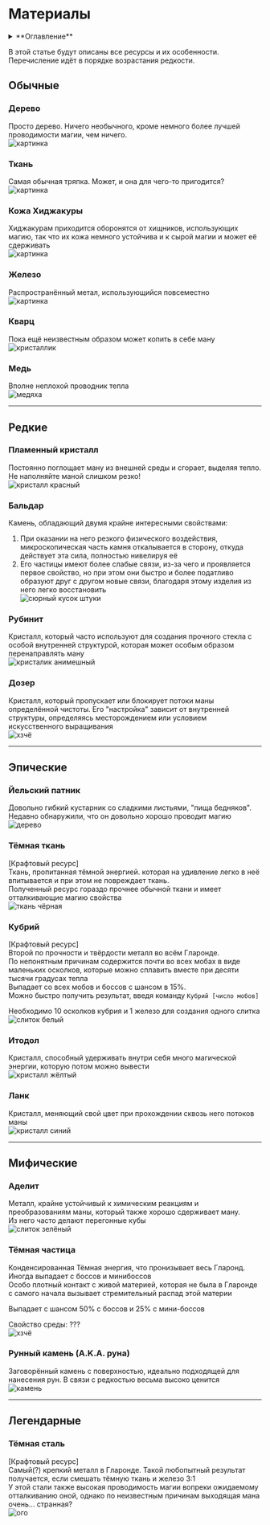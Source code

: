 # Материалы

<details>
    <summary> **Оглавление** </summary>

    %toc%
</details>

В этой статье будут описаны все ресурсы и их особенности.  
Перечисление идёт в порядке возрастания редкости.

## Обычные

### Дерево

Просто дерево. Ничего необычного, кроме немного более лучшей проводимости магии, чем ничего.  
![картинка](https://sun9-23.userapi.com/s/v1/if2/jWq8d752ilK8JGLd8Tc3q0bWystd-btJTR3vVzFwf-G1Jm9S4wPQa2B4o-4V02vvDCYA_TQE61MLrrRXIwOljkcF.jpg?quality=96&as=32x18,48x27,72x40,108x61,160x90,240x135,360x202,480x270,540x304,640x360,720x405,1080x607,1280x720,1440x810,1920x1080&from=bu&cs=1920x0)

### Ткань

Самая обычная тряпка. Может, и она для чего-то пригодится?  
![картинка](https://sun9-23.userapi.com/s/v1/if2/q_ShoZz00w4DE-9u8ZXWW-Dg0Flyn7H_nffvKV0tU9ekXRISimiYjV3WfNEelqlLlhHYyC2F3rvqGvGMWg9w2yrZ.jpg?quality=96&as=32x21,48x32,72x48,108x72,160x107,240x160,360x240,480x320,540x360,640x426,720x480,800x533&from=bu&cs=800x0)

### Кожа Хиджакуры

Хиджакурам приходится оборонятся от хищников, использующих магию, так что их кожа немного устойчива и к сырой магии и может её сдерживать  
![картинка](https://sun9-15.userapi.com/s/v1/ig2/O-rxLbJ6BocRq-20vtr0cUNbA_JNdReV5ii40VdnL7FTRBL0UjhamaJDAFMtYkO9LODeHE0yYY_yVAmT4NRGiOqZ.jpg?quality=95&as=32x32,48x48,72x72,108x108,160x160,240x240,360x360,480x480,540x540,640x640,720x720,800x800&from=bu&cs=800x0)

### Железо

Распространённый метал, использующийся повсеместно  
![картинка](https://sun9-75.userapi.com/s/v1/if2/IUABdZzMvR6E4eeCSfNd-hAufzWwl-fTsl99Ipjcx7thHB1A6FiowvdILK9FZOMITqlcmt6w0gPvMsXwPDDMaoC1.jpg?quality=95&as=32x21,48x32,72x48,108x72,160x107,240x160,360x240,480x320,540x360,640x427,720x480,1024x683&from=bu&cs=1024x0)

### Кварц

Пока ещё неизвестным образом может копить в себе ману  
![кристаллик](https://sun9-70.userapi.com/s/v1/ig2/mqYRrxXzxR4Aji6nz8mGCb815y0XrYEErVy50C7i0Hb178303JfdDA1UUGPiF4wEVgOCS6zYwBLeRC9a2qqj0Pm2.jpg?quality=95&as=32x43,48x64,72x96,108x144,160x214,240x321,360x482,480x642,540x722,640x856,720x963,770x1030&from=bu&cs=770x0)

### Медь

Вполне неплохой проводник тепла  
![медяха](https://sun9-66.userapi.com/s/v1/if2/ucfJlVnzWDp_WWXg7ol5IZADKvSZ3g4LjvVGKe_gyyzNJmGyLskxorMlhdr7ZLl3r9OqHJPg5Yggawb5yUyaSUQZ.jpg?quality=95&as=32x24,48x36,72x54,108x81,160x120,240x180,360x270,480x360,540x405,640x480,720x540,900x675&from=bu&cs=900x0)

---

## Редкие

### Пламенный кристалл

Постоянно поглощает ману из внешней среды и сгорает, выделяя тепло.  
Не наполняйте маной слишком резко!  
![кристалл красный](https://sun9-88.userapi.com/s/v1/ig2/V48M4pdmxkTlVUvngyOovd2pDdT3I8v2Rfgs6SHieDifosDVqSyms76RUWZfZSbCYVL-qiPjneJp1xDlSJ0S0mcB.jpg?quality=95&as=32x32,48x48,72x72,108x108,160x160,240x240,360x360,480x480,540x540,640x640,720x720,1080x1080,1280x1280,1440x1440,1920x1920&from=bu&cs=1920x0)

### Бальдар

Камень, обладающий двумя крайне интересными свойствами:  
1. При оказании на него резкого физического воздействия, микроскопическая часть камня откалывается в сторону, откуда действует эта сила, полностью нивелируя её  
2. Его частицы имеют более слабые связи, из-за чего и проявляется первое свойство, но при этом они быстро и более податливо образуют друг с другом новые связи, благодаря этому изделия из него легко восстановить  
![сюрный кусок штуки](https://sun9-36.userapi.com/s/v1/if2/mG9De4iyKs77ZZ4LyF1ZdVIgtUtCnsdF2eRdM3vzfxB2XIhqC73upMcZeoboeHNqqIQeklTysLxN6SHSxmwDtkZ_.jpg?quality=95&as=32x18,48x27,72x40,108x61,160x90,240x135,360x202,480x270,540x304,640x360,720x405,1080x607,1280x720,1440x810,1920x1080&from=bu&cs=1920x0)

### Рубинит

Кристалл, который часто используют для создания прочного стекла с особой внутренней структурой, которая может особым образом перенаправлять ману  
![кристалик анимешный](https://sun9-25.userapi.com/s/v1/ig2/ilizHB4ItOZYd-oJQY009OPaW175r9P-nukBUXdoWUjUQ1BXrT60JB4mIIzeVVaLVRUZDBVMz9QdJGzGJb5_tt_U.jpg?quality=95&as=32x48,48x72,72x108,108x162,160x240,240x361,360x541,480x721,540x811,640x962,720x1082,770x1157&from=bu&cs=770x0)

### Дозер

Кристалл, который пропускает или блокирует потоки маны определённой чистоты. Его "настройка" зависит от внутренней структуры, определяясь месторождением или условием искусственного выращивания  
![хзчё](https://sun9-31.userapi.com/s/v1/if2/EAm0NQ2mkyNBLu5ahQAmhT44fi-bSKktg_fanthcr4K-n37cxHKZPpWLdh8AwglD7zwPWZYbgFol8UbdqtLgAt-w.jpg?quality=95&as=32x21,48x32,72x47,108x71,160x105,240x158,360x237,480x316,540x355,640x421,720x473,1060x697&from=bu&cs=1060x0)

---

## Эпические

### Йельский патник

Довольно гибкий кустарник со сладкими листьями, "пища бедняков".  
Недавно обнаружили, что он довольно хорошо проводит магию  
![дерево](https://sun9-51.userapi.com/s/v1/ig2/lYJDG0tHeaGfIp4EwextLMT68jshgVdGs3B8RCbeBI5sKL_UdL7ywiA3GkuUS7rg-6MQXqdSbMFK-qkOGp2U2ER-.jpg?quality=95&as=32x48,48x72,72x108,108x162,160x240,240x361,360x541,480x721,540x811,640x962,720x1082,770x1157&from=bu&cs=770x0)

### Тёмная ткань

[Крафтовый ресурс]  
Ткань, пропитанная тёмной энергией.  которая на удивление легко в неё впитывается и при этом не повреждает ткань.  
Полученный ресурс гораздо прочнее обычной ткани и имеет отталкивающие магию свойства  
![ткань чёрная](https://sun9-71.userapi.com/s/v1/ig2/UYyfYM4GoxfnTSfxUZkswPilUw3GL65cRJu_r60JgZ2wv3k71qHJvgskXJLOdiFKmC3kKjZKcAEFt2DegpismHlz.jpg?quality=95&as=32x32,48x48,72x72,108x108,160x160,240x240,360x360,480x480,540x540,640x640,720x720,1080x1080,1200x1200&from=bu&cs=1200x0)

### Кубрий

[Крафтовый ресурс]  
Второй по прочности и твёрдости металл во всём Гларонде.  
По непонятным причинам содержится почти во всех мобах в виде маленьких осколков, которые можно сплавить вместе при десяти тысячи градусах тепла  
Выпадает со всех мобов и боссов с шансом в 15%.  
Можно быстро получить результат, введя команду `Кубрий [число мобов]`

Необходимо 10 осколков кубрия и 1 железо для создания одного слитка  
![слиток белый](https://sun9-55.userapi.com/s/v1/if2/mAyP-2rQ5hzyMwcxrYWA7YnrmwdcrqWzBSliGqylsO64UzIAjF9dHuo5YWBP0ST3rhiY-4eJe9Mqrs9GtoMLa7Tb.jpg?quality=95&as=32x27,48x41,72x62,108x93,160x137,240x206,360x309,480x412,540x464,640x550,720x619,1080x928,1280x1100&from=bu&cs=1280x0)

### Итодол

Кристалл, способный удерживать внутри себя много магической энергии, которую потом можно вывести  
![кристалл жёлтый](https://sun9-42.userapi.com/s/v1/ig2/_7aaMlLzN0Qzf_gPv-nwFuyMY0TtXEUyYMB5u7LRD0Cy-mSPcfNKzlBqrnNDbDRITg1HvW52KL7VcKLm2WjfLnXq.jpg?quality=95&as=32x36,48x54,72x81,108x121,160x180,240x269,269x302&from=bu&cs=269x0)

### Ланк

Кристалл, меняющий свой цвет при прохождении сквозь него потоков маны  
![кристалл синий](https://sun9-19.userapi.com/s/v1/ig2/i7ruHhqFl9-bp6a6wBQOwAPhDsNt4Gmi_yFm_Ux8zv_cz6IXd-3UHi1sOEMp5jekbNdGeGO8ROM5FKA23P-8j1hv.jpg?quality=95&as=32x32,48x48,72x72,108x108,160x160,240x240,360x360,480x480,540x540,640x640,720x720,1080x1080,1280x1280,1440x1440,1920x1920&from=bu&cs=1920x0)

---

## Мифические

### Аделит

Металл, крайне устойчивый к химическим реакциям и преобразованиям маны, который также хорошо сдерживает ману.  
Из него часто делают перегонные кубы  
![слиток зелёный](https://sun9-69.userapi.com/s/v1/if2/u8SWL9nZtr_kxN3v5pSnd1YoHhZ9kXNPYLPEwv_goFZkYIWtkgfW393i31R5IHekgApXzB8w_KuGBLQ-zJA47VZu.jpg?quality=95&as=32x24,48x36,72x54,108x81,160x120,240x180,360x270,480x360,540x405,640x480,720x540,800x600&from=bu&cs=800x0)

### Тёмная частица

Конденсированная Тёмная энергия, что пронизывает весь Гларонд. Иногда выпадает с боссов и минибоссов  
Особо плотный контакт с живой материей, которая не была в Гларонде с самого начала вызывает стремительный распад этой материи  

Выпадает с шансом 50% с боссов и 25% с мини-боссов

Свойство среды: ???  
![хзчё](https://sun9-57.userapi.com/s/v1/if2/yyw4YkCi5mLNNGzAV_0uO7ofD2b15gPfa1iV_ii022CZ-0CYY7tu4Ft8PJlZRMSOi0awMvoN5BFcxoH7CR3Ze7RE.jpg?quality=95&as=32x24,48x36,72x54,108x81,160x120,240x180,360x270,480x360,540x405,640x480,720x540,768x576&from=bu&cs=768x0)

### Рунный камень (A.K.A. руна)

Заговорённый камень с поверхностью, идеально подходящей для нанесения рун. В связи с редкостью весьма высоко ценится  
![камень](https://sun9-80.userapi.com/s/v1/ig2/Mwfpy6_PloNL1DgzFWvzSfHNLQz1iaCsyQygffrQF7XirPO_AarNp3D4y_M4DCVWIfHYDHWhLpRJNsVsJPdfDrNu.jpg?quality=95&as=32x32,48x48,72x72,108x108,160x160,240x240,360x360,480x480,540x540,640x640,720x720,1024x1024&from=bu&cs=1024x0)

---

## Легендарные

### Тёмная сталь

[Крафтовый ресурс]  
Самый(?) крепкий металл в Гларонде. Такой любопытный результат получается, если смешать тёмную ткань и железо 3:1  
У этой стали также высокая проводимость магии вопреки ожидаемому отталкиванию оной, однако по неизвестным причинам выходящая мана очень... странная?  
![ого](https://sun9-22.userapi.com/s/v1/if2/Gy7_nMb8mJ_z5VVxZot4V07HsZ_Hc_99y_ylJBE-1dz01WU63LtCCDOjthvFgxQo5tiw5Bf3LR89PzICdw9ylDjX.jpg?quality=95&as=32x20,48x30,72x45,108x67,160x100,240x150,360x225,480x300,540x337,640x400,720x450,1080x675,1280x800&from=bu&cs=1280x0)